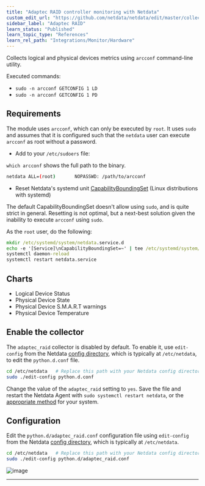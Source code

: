 ```yaml
---
title: "Adaptec RAID controller monitoring with Netdata"
custom_edit_url: "https://github.com/netdata/netdata/edit/master/collectors/python.d.plugin/adaptec_raid/README.md"
sidebar_label: "Adaptec RAID"
learn_status: "Published"
learn_topic_type: "References"
learn_rel_path: "Integrations/Monitor/Hardware"
---
```



Collects logical and physical devices metrics using `arcconf` command-line utility.

Executed commands:

- `sudo -n arcconf GETCONFIG 1 LD`
- `sudo -n arcconf GETCONFIG 1 PD`

## Requirements

The module uses `arcconf`, which can only be executed by `root`. It uses
`sudo` and assumes that it is configured such that the `netdata` user can execute `arcconf` as root without a password.

-  Add to your `/etc/sudoers` file:

`which arcconf` shows the full path to the binary.

```bash
netdata ALL=(root)       NOPASSWD: /path/to/arcconf
```

- Reset Netdata's systemd
  unit [CapabilityBoundingSet](https://www.freedesktop.org/software/systemd/man/systemd.exec.html#Capabilities) (Linux
  distributions with systemd)

The default CapabilityBoundingSet doesn't allow using `sudo`, and is quite strict in general. Resetting is not optimal, but a next-best solution given the inability to execute `arcconf` using `sudo`.


As the `root` user, do the following:

```cmd
mkdir /etc/systemd/system/netdata.service.d
echo -e '[Service]\nCapabilityBoundingSet=~' | tee /etc/systemd/system/netdata.service.d/unset-capability-bounding-set.conf
systemctl daemon-reload
systemctl restart netdata.service
```

## Charts

- Logical Device Status
- Physical Device State
- Physical Device S.M.A.R.T warnings
- Physical Device Temperature

## Enable the collector

The `adaptec_raid` collector is disabled by default. To enable it, use `edit-config` from the
Netdata [config directory](https://github.com/netdata/netdata/blob/master/docs/configure/nodes.md), which is typically at `/etc/netdata`, to edit the `python.d.conf`
file.

```bash
cd /etc/netdata   # Replace this path with your Netdata config directory, if different
sudo ./edit-config python.d.conf
```

Change the value of the `adaptec_raid` setting to `yes`. Save the file and restart the Netdata Agent with `sudo
systemctl restart netdata`, or the [appropriate method](https://github.com/netdata/netdata/blob/master/docs/configure/start-stop-restart.md) for your system.

## Configuration

Edit the `python.d/adaptec_raid.conf` configuration file using `edit-config` from the
Netdata [config directory](https://github.com/netdata/netdata/blob/master/docs/configure/nodes.md), which is typically at `/etc/netdata`.

```bash
cd /etc/netdata   # Replace this path with your Netdata config directory, if different
sudo ./edit-config python.d/adaptec_raid.conf
```

![image](https://user-images.githubusercontent.com/22274335/47278133-6d306680-d601-11e8-87c2-cc9c0f42d686.png)

---


